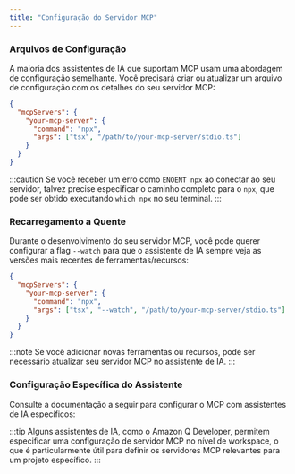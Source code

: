 ```yaml
---
title: "Configuração do Servidor MCP"
---
```




### Arquivos de Configuração

A maioria dos assistentes de IA que suportam MCP usam uma abordagem de configuração semelhante. Você precisará criar ou atualizar um arquivo de configuração com os detalhes do seu servidor MCP:

```json
{
  "mcpServers": {
    "your-mcp-server": {
      "command": "npx",
      "args": ["tsx", "/path/to/your-mcp-server/stdio.ts"]
    }
  }
}
```

:::caution
Se você receber um erro como `ENOENT npx` ao conectar ao seu servidor, talvez precise especificar o caminho completo para o `npx`, que pode ser obtido executando `which npx` no seu terminal.
:::

### Recarregamento a Quente

Durante o desenvolvimento do seu servidor MCP, você pode querer configurar a flag `--watch` para que o assistente de IA sempre veja as versões mais recentes de ferramentas/recursos:

```json {5}
{
  "mcpServers": {
    "your-mcp-server": {
      "command": "npx",
      "args": ["tsx", "--watch", "/path/to/your-mcp-server/stdio.ts"]
    }
  }
}
```

:::note
Se você adicionar novas ferramentas ou recursos, pode ser necessário atualizar seu servidor MCP no assistente de IA.
:::

### Configuração Específica do Assistente

Consulte a documentação a seguir para configurar o MCP com assistentes de IA específicos:


<Snippet name="mcp/assistant-docs" />

:::tip
Alguns assistentes de IA, como o Amazon Q Developer, permitem especificar uma configuração de servidor MCP no nível de workspace, o que é particularmente útil para definir os servidores MCP relevantes para um projeto específico.
:::